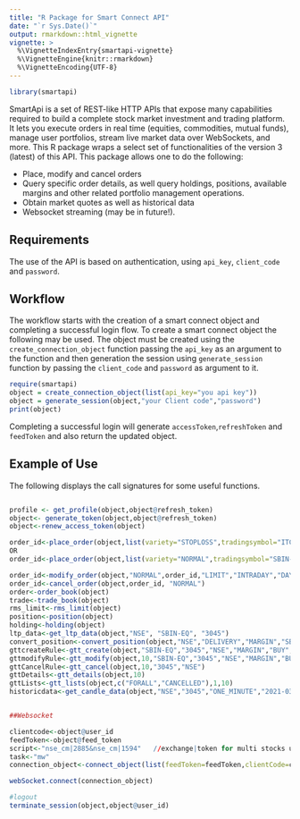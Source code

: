 ```yaml
---
title: "R Package for Smart Connect API"
date: "`r Sys.Date()`"
output: rmarkdown::html_vignette
vignette: >
  %\VignetteIndexEntry{smartapi-vignette}
  %\VignetteEngine{knitr::rmarkdown}
  %\VignetteEncoding{UTF-8}
---
```

```r
library(smartapi)
```

SmartApi is a set of REST-like HTTP APIs that expose many capabilities required to build a complete stock market investment and trading platform. It lets you execute orders in real time (equities, commodities, mutual funds), manage user portfolios, stream live market data over WebSockets, and more. This R package wraps a select set of functionalities of the version 3 (latest) of this API. This package allows
one to do the following:

- Place, modify and cancel orders
- Query specific order details, as well query holdings, positions, available margins and other related portfolio management operations.
- Obtain market quotes as well as historical data
- Websocket streaming (may be in future!).

## Requirements

The use of the API is based on authentication, using `api_key`, `client_code` and `password`.

## Workflow

The workflow starts with the creation of a smart connect object and completing a successful login flow. To create a smart connect object the following may be used. The object must be created using the `create_connection_object` function passing the `api_key` as an argument to the function and then generation the session using `generate_session` function by passing the `client_code` and `password` as argument to it.

```r
require(smartapi)
object = create_connection_object(list(api_key="you api key"))
object = generate_session(object,"your Client code","password")
print(object)
```

Completing a successful login will generate  `accessToken`,`refreshToken` and `feedToken` and also return the updated object.

## Example of Use
The following displays the call signatures for some useful functions. 

```r

profile <- get_profile(object,object@refresh_token)
object<- generate_token(object,object@refresh_token)
object<-renew_access_token(object)

order_id<-place_order(object,list(variety="STOPLOSS",tradingsymbol="ITC-EQ",symboltoken="1660",transactiontype="BUY",exchange="NSE",triggerprice="209",ordertype="STOPLOSS_LIMIT",producttype="INTRADAY",duration="DAY",price="210",quantity="323")
OR
order_id<-place_order(object,list(variety="NORMAL",tradingsymbol="SBIN-EQ",symboltoken="3045",transactiontype="BUY",exchange="NSE",ordertype="MARKET",producttype="INTRADAY",duration="DAY",price="210",quantity="323",sqaureoff="0",stoploss="0")

order_id<-modify_order(object,"NORMAL",order_id,"LIMIT","INTRADAY","DAY","19500","1","SBIN-EQ","3045","NSE")
order_id<-cancel_order(object,order_id, "NORMAL")
order<-order_book(object)
trade<-trade_book(object)
rms_limit<-rms_limit(object)
position<-position(object)
holding<-holding(object)
ltp_data<-get_ltp_data(object,"NSE", "SBIN-EQ", "3045")
convert_position<-convert_position(object,"NSE","DELIVERY","MARGIN","SBIN-EQ","BUY",1,"DAY")
gttcreateRule<-gtt_create(object,"SBIN-EQ","3045","NSE","MARGIN","BUY",100000.0,10,10,200000.0,365)
gttmodifyRule<-gtt_modify(object,10,"SBIN-EQ","3045","NSE","MARGIN","BUY",100000.0,10,10,200000.0,365)
gttCancelRule<-gtt_cancel(object,10,"3045","NSE")
gttDetails<-gtt_details(object,10)
gttLists<-gtt_lists(object,c("FORALL","CANCELLED"),1,10)
historicdata<-get_candle_data(object,"NSE","3045","ONE_MINUTE","2021-03-08 09:00","2021-03-09 09:20")


##Websocket

clientcode<-object@user_id
feedToken<-object@feed_token
script<-"nse_cm|2885&nse_cm|1594"   //exchange|token for multi stocks use & seperator
task<-"mw"
connection_object<-connect_object(list(feedToken=feedToken,clientCode=clientcode,script=script,task=task))

webSocket.connect(connection_object)

#logout
terminate_session(object,object@user_id)

```

